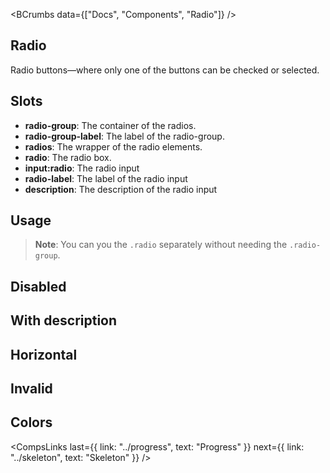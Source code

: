
<BCrumbs data={["Docs", "Components", "Radio"]} />

<Article>

# Radio

Radio buttons—where only one of the buttons can be checked or selected.

## Slots

- **radio-group**: The container of the radios.
- **radio-group-label**: The label of the radio-group.
- **radios**: The wrapper of the radio elements.
- **radio**: The radio box.
- **input:radio**: The radio input
- **radio-label**: The label of the radio input
- **description**: The description of the radio input

## Usage

<CodePreview code={radioCodes.default} />

> **Note**: You can you the `.radio` separately without needing the `.radio-group`.

## Disabled

<CodePreview code={radioCodes.disabled} />

## With description

<CodePreview code={radioCodes.withDescription} />

## Horizontal

<CodePreview code={radioCodes.horizontal} />

## Invalid

<CodePreview code={radioCodes.invalid} />

## Colors

<CodePreview code={radioCodes.colors} />

<CompsLinks
  last={{ link: "../progress", text: "Progress" }}
  next={{ link: "../skeleton", text: "Skeleton" }}
/>

</Article>